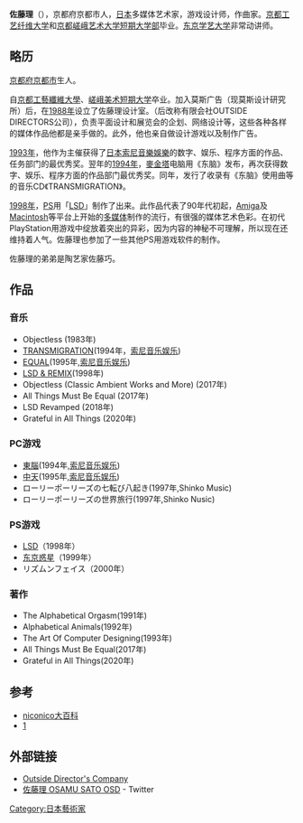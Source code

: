 '''佐藤理'''（{{bd|1960年|4月14日||}}），京都府京都市人，[[日本|日本]]多媒体艺术家，游戏设计师，作曲家。[[京都工艺纤维大学|京都工艺纤维大学]]和[[京都嵯峨艺术大学短期大学部|京都嵯峨艺术大学短期大学部]]毕业。[[东京学艺大学|东京学艺大学]]非常动讲师。

== 略历 ==
[[京都府|京都府]][[京都市|京都市]]生人。

自[[京都工藝纖維大學|京都工藝纖維大學]]、[[嵯峨美术短期大学|嵯峨美术短期大学]]卒业。加入莫斯广告（现莫斯设计研究所）后，在[[1988年|1988年]]设立了佐藤理设计室。（后改称有限会社OUTSIDE DIRECTORS公司），负责平面设计和展览会的企划、网络设计等，这些各种各样的媒体作品他都是亲手做的。此外，他也亲自做设计游戏以及制作广告。

[[1993年|1993年]]，他作为主催获得了[[日本索尼音樂娛樂|日本索尼音樂娛樂]]的数字、娱乐、程序方面的作品、任务部门的最优秀奖。翌年的[[1994年|1994年]]，[[麥金塔|麥金塔]]电脑用{{tsl|jp|ゲームソフト||游戏软件}}《东脑》发布，再次获得数字、娱乐、程序方面的作品部门最优秀奖。同年，发行了收录有《东脑》使用曲等的音乐CD《TRANSMIGRATION》。

[[1998年|1998年]]，[[PlayStation_(遊戲機)|PS]]用{{tsl|jp|ゲームソフト||游戏软件}}「[[LSD_(遊戲)|LSD]]」制作了出来。此作品代表了90年代初起，[[Amiga|Amiga]]及[[麥金塔|Macintosh]]等平台上开始的[[多媒体|多媒体]]制作的流行，有很强的媒体艺术色彩。在初代PlayStation用游戏中绽放着突出的异彩，因为内容的神秘不可理解，所以现在还维持着人气。佐藤理也参加了一些其他PS用游戏软件的制作。

佐藤理的弟弟是陶艺家佐藤巧。
==作品==

===音乐===
*Objectless (1983年)
*[[TRANSMIGRATION|TRANSMIGRATION]](1994年，[[索尼音乐娱乐|索尼音乐娱乐]]) 
*[[EQUAL|EQUAL]](1995年,[[索尼音乐娱乐|索尼音乐娱乐]])
*[[LSD_&_REMIX|LSD & REMIX]](1998年)
*Objectless (Classic Ambient Works and More) (2017年)
*All Things Must Be Equal (2017年)
*LSD Revamped (2018年)
*Grateful in All Things (2020年)

===PC游戏===
*[[東腦|東腦]](1994年,[[索尼音乐娱乐|索尼音乐娱乐]])
*[[中天_(遊戲)|中天]](1995年,[[索尼音乐娱乐|索尼音乐娱乐]])
*ローリーポーリーズの七転び八起き(1997年,Shinko Music)
*ローリーポーリーズの世界旅行(1997年,Shinko Nusic)

===PS游戏===

*[[LSD|LSD]]（1998年）
*[[东京惑星|东京惑星]]（1999年）
*リズムンフェイス（2000年）

===著作===
*The Alphabetical Orgasm(1991年)
*Alphabetical Animals(1992年)
*The Art Of Computer Designing(1993年)
*All Things Must Be Equal(2017年)
*Grateful in All Things(2020年)

==参考==
{{ReflistH}}
*[http://dic.nicovideo.jp/a/%E4%BD%90%E8%97%A4%E7%90%86 niconico大百科]{{Wayback|url=http://dic.nicovideo.jp/a/%E4%BD%90%E8%97%A4%E7%90%86 |date=20140331084358 }}
*[http://www.osd.co.jp/new_web/?profile.html]{{Wayback|url=http://www.osd.co.jp/new_web/?profile.html |date=20140309070548 }}
{{ReflistF}}
==外部链接==
*[http://www.osd.co.jp/ Outside Director's Company]{{Wayback|url=http://www.osd.co.jp/ |date=20140504114312 }}
*[http://twitter.com/#!/osd_word 佐藤理 OSAMU SATO OSD]{{Wayback|url=http://twitter.com/#!/osd_word |date=20151219045807 }} - Twitter

{{normdaten}}
{{DEFAULTSORT:sato osamu}}
[[Category:日本藝術家|Category:日本藝術家]]